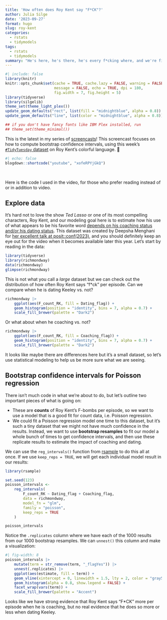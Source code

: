 ```yaml
---
title: 'How often does Roy Kent say "F*CK"?'
author: Julia Silge
date: '2023-09-27'
format: hugo
slug: roy-kent
categories:
  - rstats
  - tidymodels
tags:
  - rstats
  - tidymodels
summary: "He's here, he's there, he's every f*cking where, and we're finding bootstrap confidence intervals."
---
```


```r
#| include: false
library(knitr)
knitr::opts_chunk$set(cache = TRUE, cache.lazy = FALSE, warning = FALSE, 
                      message = FALSE, echo = TRUE, dpi = 180,
                      fig.width = 7, fig.height = 5)
library(tidyverse)
library(silgelib)
theme_set(theme_light_plex())
update_geom_defaults("rect", list(fill = "midnightblue", alpha = 0.8))
update_geom_defaults("line", list(color = "midnightblue", alpha = 0.8))

## if you don't have fancy fonts like IBM Plex installed, run
## theme_set(theme_minimal())
```

This is the latest in my series of [screencasts](https://www.youtube.com/juliasilge)! This screencast focuses on how to compute bootstrap confidence intervals, using this week's [`#TidyTuesday` dataset](https://github.com/rfordatascience/tidytuesday) on Roy Kent's colorful language. 🤬

```r
#| echo: false
blogdown::shortcode("youtube", "xofeRPYjGkQ")
```

</br>

Here is the code I used in the video, for those who prefer reading instead of or in addition to video.

## Explore data

It's hard not to love the show *Ted Lasso* or one of its most compelling characters, Roy Kent, and our modeling goal here is to estimate how his use of what appears to be his favorite word [depends on his coaching status and/or his dating status](https://github.com/rfordatascience/tidytuesday/blob/master/data/2023/2023-09-26/readme.md). This dataset was created by Deepsha Menghani for [her excellent talk at posit::conf(2023)](https://deepshamenghani.github.io/posit_plotly_crosstalk/), and you should definitely keep an eye out for the video when it becomes available later this year. Let's start by reading in the data:

```r
library(tidyverse)
library(richmondway)
data(richmondway)
glimpse(richmondway)
```

This is not what you call a _large_ dataset but we can check out the distribution of how often Roy Kent says "f*ck" per episode. Can we compare when he is dating Keeley vs. not?

```r
richmondway |> 
    ggplot(aes(F_count_RK, fill = Dating_flag)) +
    geom_histogram(position = "identity", bins = 7, alpha = 0.7) +
    scale_fill_brewer(palette = "Dark2")
```

Or what about when he coaching vs. not?

```r
richmondway |> 
    ggplot(aes(F_count_RK, fill = Coaching_flag)) +
    geom_histogram(position = "identity", bins = 7, alpha = 0.7) +
    scale_fill_brewer(palette = "Dark2")
```

It looks like maybe there are differences here but it's a small dataset, so let's use statistical modeling to help us be more sure what we are seeing.

## Bootstrap confidence intervals for Poisson regression

There isn't much code in what we're about to do, but let's outline two important pieces of what is going on:

- These are **counts** of Roy Kent's F-bombs per episode, so we want to use a model that is a good fit for count data, i.e. Poisson regression.
- We could fit a Poisson regression model one time to this dataset, but it's such a tiny dataset that we might not have much confidence in the results. Instead, we want to use **bootstrap resamples** to fit our model a whole bunch of times to get confidence intervals, and then use these replicate results to estimate the impact of coaching and dating.

We can use the `reg_intervals()` function from [rsample](https://rsample.tidymodels.org/) to do this all at once. If we use `keep_reps = TRUE`, we will get each individual model result in our results:

```r
library(rsample)

set.seed(123)
poisson_intervals <- 
    reg_intervals(
        F_count_RK ~ Dating_flag + Coaching_flag, 
        data = richmondway, 
        model_fn = "glm", 
        family = "poisson",
        keep_reps = TRUE
    )

poisson_intervals
```

Notice the `.replicates` column where we have each of the 1000 results from our 1000 bootstrap resamples. We can `unnest()` this column and make a visualization:

```r
#| fig-width: 8
poisson_intervals |>
    mutate(term = str_remove(term, "_flagYes")) |> 
    unnest(.replicates) |>
    ggplot(aes(estimate, fill = term)) +
    geom_vline(xintercept = 0, linewidth = 1.5, lty = 2, color = "gray50") +
    geom_histogram(alpha = 0.8, show.legend = FALSE) +
    facet_wrap(vars(term)) +
    scale_fill_brewer(palette = "Accent")
```

Looks like we have strong evidence that Roy Kent says "F*CK" more per episode when he is coaching, but no real evidence that he does so more or less when dating Keeley.
